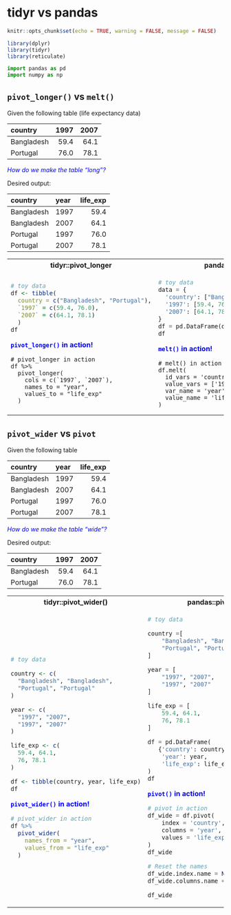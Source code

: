 # tidyr vs pandas
```r
knitr::opts_chunk$set(echo = TRUE, warning = FALSE, message = FALSE)
```

```r
library(dplyr)
library(tidyr)
library(reticulate)
```

```python
import pandas as pd
import numpy as np
```

## `pivot_longer()` vs `melt()`

Given the following table (life expectancy data)

|country    | 1997| 2007|
|:----------|----:|----:|
|Bangladesh | 59.4| 64.1|
|Portugal   | 76.0| 78.1|

<span style="color:blue">*How do we make the table "long"?*</span>

Desired output:

|country    |year | life_exp|
|:----------|:----|--------:|
|Bangladesh |1997 |     59.4|
|Bangladesh |2007 |     64.1|
|Portugal   |1997 |     76.0|
|Portugal   |2007 |     78.1|


<table class='table'>
<tr> <th>tidyr::pivot_longer</th> <th>pandas::melt()</th> <tr>
<tr>
<td>

```R
# toy data
df <- tibble(
  country = c("Bangladesh", "Portugal"),
  `1997` = c(59.4, 76.0),
  `2007` = c(64.1, 78.1)
  )
df
```


<span style="color:blue">**`pivot_longer()` in action!**</span>


```
# pivot_longer in action
df %>% 
  pivot_longer(
    cols = c(`1997`, `2007`),
    names_to = "year",
    values_to = "life_exp"
  )
```

</td>
<td>
```python
# toy data
data = {
  'country': ["Bangladesh", "Portugal"],
  '1997': [59.4, 76.0],
  '2007': [64.1, 78.1]
}
df = pd.DataFrame(data)
df
```


<span style="color:blue">**`melt()` in action!**</span>

```
# melt() in action
df.melt(
  id_vars = 'country',
  value_vars = ['1997', '2007'], # cols
  var_name = 'year', # names_to
  value_name = 'life_exp' # values_to
)
```

</td>
<tr>
</table>

## `pivot_wider` vs `pivot`

Given the following table

|country    |year | life_exp|
|:----------|:----|--------:|
|Bangladesh |1997 |     59.4|
|Bangladesh |2007 |     64.1|
|Portugal   |1997 |     76.0|
|Portugal   |2007 |     78.1|

<span style="color:blue">*How do we make the table "wide"?*</span>

Desired output:

|country    | 1997| 2007|
|:----------|----:|----:|
|Bangladesh | 59.4| 64.1|
|Portugal   | 76.0| 78.1|


<table class='table'>
<tr> <th>tidyr::pivot_wider()</th> <th>pandas::pivot()</th> <tr>
<tr>
<td>

```R
# toy data

country <- c(
  "Bangladesh", "Bangladesh",
  "Portugal", "Portugal"
)

year <- c(
  "1997", "2007",
  "1997", "2007"
)

life_exp <- c(
  59.4, 64.1,
  76, 78.1
)

df <- tibble(country, year, life_exp)
df

```

<span style="color:blue">**`pivot_wider()` in action!**</span>


```r
# pivot_wider in action
df %>% 
  pivot_wider(
    names_from = "year",
    values_from = "life_exp"
  )
```


</td>
<td>
```python
# toy data

country =[
    "Bangladesh", "Bangladesh",
    "Portugal", "Portugal"
]

year = [
    "1997", "2007",
    "1997", "2007"
]

life_exp = [
    59.4, 64.1,
    76, 78.1
]

df = pd.DataFrame(
   {'country': country,
    'year': year,
    'life_exp': life_exp}
)
df
```

<span style="color:blue">**`pivot()` in action!**</span>
```python
# pivot in action
df_wide = df.pivot(
    index = 'country',
    columns = 'year', # names from
    values = 'life_exp' # vasles from
)
df_wide
```
```python
# Reset the names
df_wide.index.name = None
df_wide.columns.name = None
```

```python
df_wide
```




</td>
<tr>
</table>
